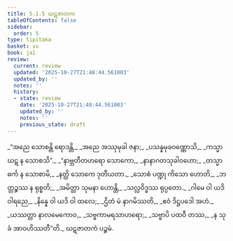 ```yaml
---
title: 5.1.5 ဃဋဇာတက
tableOfContents: false
sidebar:
  order: 5
type: tipitaka
basket: su
book: ja1
review:
  current: review
  updated: '2025-10-27T21:48:44.561003'
  updated_by: ''
  notes: ''
  history:
  - state: review
    date: '2025-10-27T21:48:44.561003'
    updated_by: ''
    notes: ''
    previous_state: draft
---
```



<ReviewStatus review={frontmatter.review} showDetails={true} />

<HypothesisAnnotation frontmatter={frontmatter} />

<DynamicBreadcrumb />

<Division number="29" book="ja1" e="ch" v="22" p="123">

<Paragraph number="1178" type="verses" book="ja1">
_“အညေ သောစန္တိ ရောဒန္တိ,_  
_အညေ အဿုမုခါ ဇနာ;_  
_ပသန္နမုခဝဏ္ဏောသိ,_  
_ကသ္မာ ဃဋ န သောစသိ”._  

</Paragraph>

</Division>
<Division number="30" book="ja1" e="ch" v="22" p="123">

<Paragraph number="1179" type="verses" book="ja1">
_“နာဗ္ဘတီတဟရော သောကော,_  
_နာနာဂတသုခါဝဟော;_  
_တသ္မာ ဓင်္က န သောစာမိ,_  
_နတ္ထိ သောကေ ဒုတီယတာ._  

</Paragraph>

</Division>
<Division number="31" book="ja1" e="ch" v="22" p="123">

<Paragraph number="1180" type="verses" book="ja1">
_သောစံ ပဏ္ဍု ကိသော ဟောတိ,_  
_ဘတ္တဉ္စဿ န ရုစ္စတိ;_  
_အမိတ္တာ သုမနာ ဟောန္တိ,_  
_သလ္လဝိဒ္ဓဿ ရုပ္ပတော._  

</Paragraph>

</Division>
<Division number="32" book="ja1" e="ch" v="22" p="123">

<Paragraph number="1181" type="verses" book="ja1">
_ဂါမေ ဝါ ယဒိ ဝါရညေ,_  
_နိန္နေ ဝါ ယဒိ ဝါ ထလေ;_  
_ဌိတံ မံ နာဂမိဿတိ,_  
_ဧဝံ ဒိဋ္ဌပဒေါ အဟံ._  

</Paragraph>

</Division>
<Division number="33" book="ja1" e="ch" v="22" p="123">

<Paragraph number="1182" type="verses" book="ja1">
_ယဿတ္တာ နာလမေကောဝ,_  
_သဗ္ဗကာမရသာဟရော;_  
_သဗ္ဗာပိ ပထဝီ တဿ,_  
_န သုခံ အာဝဟိဿတီ”တိ._  


</Paragraph>
</Division>

<Paragraph number="1183" type="center" book="ja1">
ဃဋဇာတကံ ပဉ္စမံ.
</Paragraph>